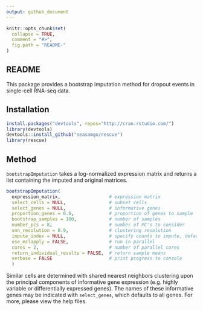 ```yaml
---
output: github_document
---
```


<!-- README.md is generated from README.Rmd. Please edit that file -->

````r
knitr::opts_chunk$set(
  collapse = TRUE,
  comment = "#>",
  fig.path = "README-"
)

````

## README

This package provides a bootstrap imputation method for dropout events in single-cell RNA-seq data.

## Installation

````r
install.packages("devtools", repos="http://cran.rstudio.com/")
library(devtools)
devtools::install_github("seasamgo/rescue")
library(rescue)
````

## Method

`bootstrapImputation` takes a log-normalized expression matrix and returns a list containing the imputed and original matrices.

````r
bootstrapImputation(
  expression_matrix,                  # expression matrix
  select_cells = NULL,                # subset cells
  select_genes = NULL,                # informative genes
  proportion_genes = 0.6,             # proportion of genes to sample
  bootstrap_samples = 100,            # number of samples
  number_pcs = 8,                     # number of PC's to consider
  snn_resolution = 0.9,               # clustering resolution
  impute_index = NULL,                # specify counts to impute, defaults to zero values
  use_mclapply = FALSE,               # run in parallel
  cores = 2,                          # number of parallel cores
  return_individual_results = FALSE,  # return sample means
  verbose = FALSE                     # print progress to console
  )
````

Similar cells are determined with shared nearest neighbors clustering upon the principal components of informative gene expression (e.g. highly variable or differentially expressed genes). The names of these informative genes may be indicated with `select_genes`, which defaults to all genes. For more, please view the help files.

